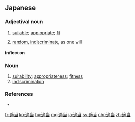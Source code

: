 {{also|适当|適當}}
==Japanese==
{{ja-kanjitab|てき|とう|yomi=on}}

===Adjectival noun===
{{ja-adj|infl=na|てきとう|kyu=適當}}

# [[suitable]]; [[appropriate]]; [[fit]]
#: {{ja-usex|'''適当 な''' 人物|'''てきとう な''' じんぶつ|just the man (for the job)}}
# [[random]], [[indiscriminate]], as one will

====Inflection====
{{ja-na|てきとう}}

===Noun===
{{ja-noun|てきとう|kyu=適當}}

# [[suitability]]; [[appropriateness]]; [[fitness]]
# [[indiscrimination]]

===References===
* {{R:Shogakukan}}

[[fr:適当]]
[[ko:適当]]
[[hu:適当]]
[[mg:適当]]
[[ja:適当]]
[[sv:適当]]
[[chr:適当]]
[[zh:適当]]